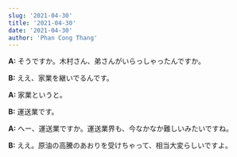 ```yaml
---
slug: '2021-04-30'
title: '2021-04-30'
date: '2021-04-30'
author: 'Phan Cong Thang'
---
```


**A:** そうですか。木村さん、弟さんがいらっしゃったんですか。

**B:** ええ、家業を継いでるんです。

**A:** 家業というと。

**B:** 運送業です。

**A:** へー、運送業ですか。運送業界も、今なかなか難しいみたいですね。

**B:** ええ。原油の高騰のあおりを受けちゃって、相当大変らしいですよ。

